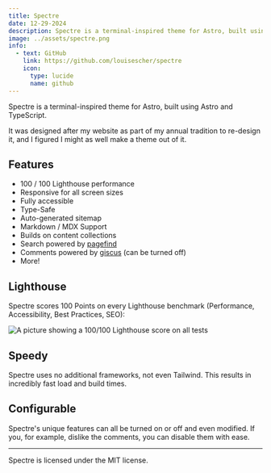 ---
title: Spectre
date: 12-29-2024
description: Spectre is a terminal-inspired theme for Astro, built using Astro and TypeScript.
image: ../assets/spectre.png
info:
  - text: GitHub
    link: https://github.com/louisescher/spectre
    icon:
      type: lucide
      name: github
---

Spectre is a terminal-inspired theme for Astro, built using Astro and TypeScript. 

It was designed after my website as part of my annual tradition to re-design it, and I figured I might as well make a theme out of it.

## Features

- 100 / 100 Lighthouse performance
- Responsive for all screen sizes
- Fully accessible
- Type-Safe
- Auto-generated sitemap
- Markdown / MDX Support
- Builds on content collections
- Search powered by [pagefind](https://pagefind.app)
- Comments powered by [giscus](https://giscus.app) (can be turned off)
- More!

## Lighthouse

Spectre scores 100 Points on every Lighthouse benchmark (Performance, Accessibility, Best Practices, SEO):

![A picture showing a 100/100 Lighthouse score on all tests](/img/lighthouse.png)

## Speedy

Spectre uses no additional frameworks, not even Tailwind. This results in incredibly fast load and build times.

## Configurable

Spectre's unique features can all be turned on or off and even modified. If you, for example, dislike the comments, you can disable them with ease.

---

Spectre is licensed under the MIT license.
